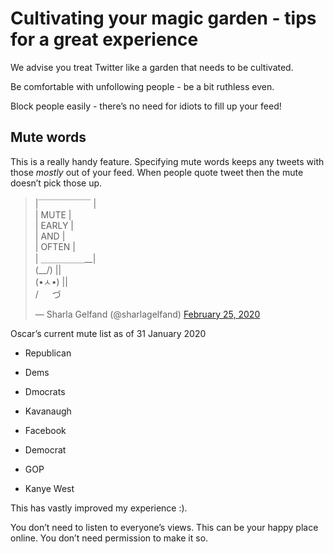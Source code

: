 # Cultivating your magic garden - tips for a great experience

We advise you treat Twitter like a garden that needs to be cultivated. 

Be comfortable with unfollowing people - be a bit ruthless even.

Block people easily - there's no need for idiots to fill up your feed! 

## Mute words

This is a really handy feature. Specifying mute words keeps any tweets with those _mostly_ out of your feed. When people quote tweet then the mute doesn't pick those up.

<blockquote class="twitter-tweet"><p lang="en" dir="ltr">|￣￣￣￣￣￣ |<br>| MUTE |<br>| EARLY | <br>| AND | <br>| OFTEN |<br>| ＿＿＿＿＿__| <br>(\__/) || <br>(•ㅅ•) || <br>/ 　 づ</p>&mdash; Sharla Gelfand (@sharlagelfand) <a href="https://twitter.com/sharlagelfand/status/1232161684820811776?ref_src=twsrc%5Etfw">February 25, 2020</a></blockquote> <script async src="https://platform.twitter.com/widgets.js" charset="utf-8"></script>


Oscar's current mute list as of 31 January 2020

* Republican

* Dems

* Dmocrats

* Kavanaugh

* Facebook

* Democrat

* GOP

* Kanye West


This has vastly improved my experience :).


You don't need to listen to everyone's views. This can be your happy place online. You don't need permission to make it so.
